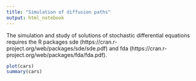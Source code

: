 ```yaml
---
title: "Simulation of diffusion paths"
output: html_notebook
---
```


The simulation and study of solutions of stochastic differential equations requires the R packages sde (https://cran.r-project.org/web/packages/sde/sde.pdf) and fda (https://cran.r-project.org/web/packages/fda/fda.pdf). 

```r
plot(cars)
summary(cars)
```


